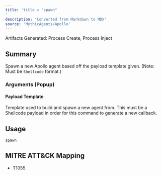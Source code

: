 ```yaml
---
title: 'title = "spawn"
'
description: 'Converted from Markdown to MDX'
source: 'MythicAgents/Apollo'
---
```


<Note>Artifacts Generated: Process Create, Process Inject</Note>

## Summary
Spawn a new Apollo agent based off the payload template given. (Note: Must be `Shellcode` format.)

### Arguments (Popup)
#### Payload Template
Template used to build and spawn a new agent from. This must be a Shellcode payload in order for this command to generate a new callback.

## Usage
```
spawn
```

## MITRE ATT&CK Mapping

- T1055